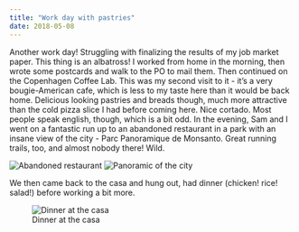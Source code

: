 ```yaml
---
title: "Work day with pastries"
date: 2018-05-08
---
```


Another work day! Struggling with finalizing the results of my job market paper. This thing is an albatross! I worked from home in the morning, then wrote some postcards and walk to the PO to mail them. Then continued on the Copenhagen Coffee Lab. This was my second visit to it - it’s a very bougie-American cafe, which is less to my taste here than it would be back home. Delicious looking pastries and breads though, much more attractive than the cold pizza slice I had before coming here. Nice cortado. Most people speak english, though, which is a bit odd. In the evening, Sam and I went on a fantastic run up to an abandoned restaurant in a park with an insane view of the city - Parc Panoramique de Monsanto. Great running trails, too, and almost nobody there! Wild. 

![Abandoned restaurant](/img/portugal/image39.jpg)
![Panoramic of the city](/img/portugal/image11.jpg)

We then came back to the casa and hung out, had dinner (chicken! rice! salad!) before working a bit more.

![Dinner at the casa](/img/portugal/image32.jpg)


